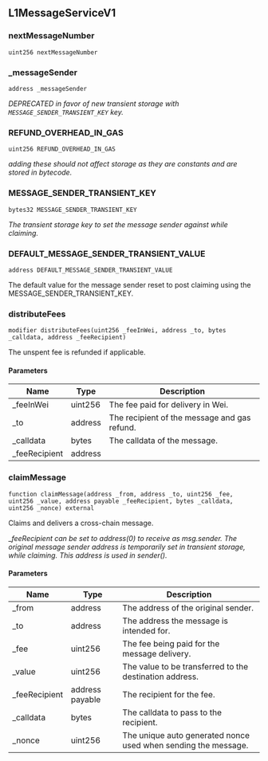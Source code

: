 ## L1MessageServiceV1

### nextMessageNumber

```solidity
uint256 nextMessageNumber
```

### _messageSender

```solidity
address _messageSender
```

_DEPRECATED in favor of new transient storage with `MESSAGE_SENDER_TRANSIENT_KEY` key._

### REFUND_OVERHEAD_IN_GAS

```solidity
uint256 REFUND_OVERHEAD_IN_GAS
```

_adding these should not affect storage as they are constants and are stored in bytecode._

### MESSAGE_SENDER_TRANSIENT_KEY

```solidity
bytes32 MESSAGE_SENDER_TRANSIENT_KEY
```

_The transient storage key to set the message sender against while claiming._

### DEFAULT_MESSAGE_SENDER_TRANSIENT_VALUE

```solidity
address DEFAULT_MESSAGE_SENDER_TRANSIENT_VALUE
```

The default value for the message sender reset to post claiming using the MESSAGE_SENDER_TRANSIENT_KEY.

### distributeFees

```solidity
modifier distributeFees(uint256 _feeInWei, address _to, bytes _calldata, address _feeRecipient)
```

The unspent fee is refunded if applicable.

#### Parameters

| Name | Type | Description |
| ---- | ---- | ----------- |
| _feeInWei | uint256 | The fee paid for delivery in Wei. |
| _to | address | The recipient of the message and gas refund. |
| _calldata | bytes | The calldata of the message. |
| _feeRecipient | address |  |

### claimMessage

```solidity
function claimMessage(address _from, address _to, uint256 _fee, uint256 _value, address payable _feeRecipient, bytes _calldata, uint256 _nonce) external
```

Claims and delivers a cross-chain message.

__feeRecipient can be set to address(0) to receive as msg.sender.
The original message sender address is temporarily set in transient storage,
while claiming. This address is used in sender()._

#### Parameters

| Name | Type | Description |
| ---- | ---- | ----------- |
| _from | address | The address of the original sender. |
| _to | address | The address the message is intended for. |
| _fee | uint256 | The fee being paid for the message delivery. |
| _value | uint256 | The value to be transferred to the destination address. |
| _feeRecipient | address payable | The recipient for the fee. |
| _calldata | bytes | The calldata to pass to the recipient. |
| _nonce | uint256 | The unique auto generated nonce used when sending the message. |

